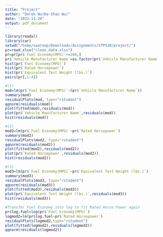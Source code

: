 ```yaml
---
title: "Project"
author: "Derek Wu(Ke-Shao Wu)"
date: "2023-11-20"
output: pdf_document
---
```



```R
library(readxl)
library(car)
setwd("/home/swaroop/Downloads/Assignments/STP530/project/")
pr=read_xlsx("clean_data.xlsx")
pr=pr[pr$`Fuel Economy(MPG)`<=200,]
pr$`Vehicle Manufacturer Name`=as.factor(pr$`Vehicle Manufacturer Name`)
hist(pr$`Fuel Economy(MPG)`)
hist(pr$`Rated Horsepower`)
hist(pr$`Equivalent Test Weight (lbs.)`)
pairs(pr[,1:4])

#(1)
mod=lm(pr$`Fuel Economy(MPG)`~(pr$`Vehicle Manufacturer Name`))
summary(mod)
residualPlots(mod, type="rstudent")
qqnorm(residuals(mod))
plot(fitted(mod),residuals(mod))
plot(pr$`Vehicle Manufacturer Name`,residuals(mod))
hist(residuals(mod))

#(2)
mod2=lm(pr$`Fuel Economy(MPG)`~pr$`Rated Horsepower`)
summary(mod2)
residualPlots(mod2, type="rstudent")
qqnorm(residuals(mod2))
plot(fitted(mod2),residuals(mod2))
plot(pr$`Rated Horsepower`,residuals(mod2))
hist(residuals(mod2))

#(3)
mod3=lm(pr$`Fuel Economy(MPG)`~pr$`Equivalent Test Weight (lbs.)`)
summary(mod3)
residualPlots(mod3, type="rstudent")
qqnorm(residuals(mod3))
plot(fitted(mod3),residuals(mod3))
plot(pr$`Equivalent Test Weight (lbs.)`,residuals(mod3))
hist(residuals(mod3))

#Transfer Fuel Economy into log to fit Rated Horse Power again
pr$log.fuel=log(pr$`Fuel Economy(MPG)`)
logmod2=lm(pr$log.fuel~pr$`Rated Horsepower`)
residualPlots(logmod2,type="rstudent")
plot(fitted(logmod2),residuals(logmod2))
qqnorm(residuals(logmod2))

```
